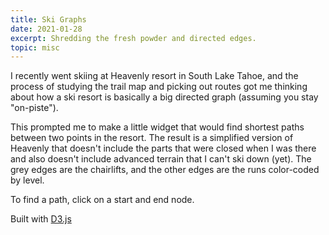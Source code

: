 ```yaml
---
title: Ski Graphs
date: 2021-01-28
excerpt: Shredding the fresh powder and directed edges.
topic: misc
---
```


I recently went skiing at Heavenly resort in South Lake Tahoe, and the process of studying the trail map and picking
out routes got me thinking about how a ski resort is basically a big directed graph (assuming you stay "on-piste").

This prompted me to make a little widget that would find shortest paths between two points in the resort. The result
is a simplified version of Heavenly that doesn't include the parts that were closed when I was there and
also doesn't include advanced terrain that I can't ski down (yet). The grey edges are the chairlifts, and the other edges
are the runs color-coded by level.

To find a path, click on a start and end node.


<SkiGraph />

Built with [D3.js](https://d3js.org/)
